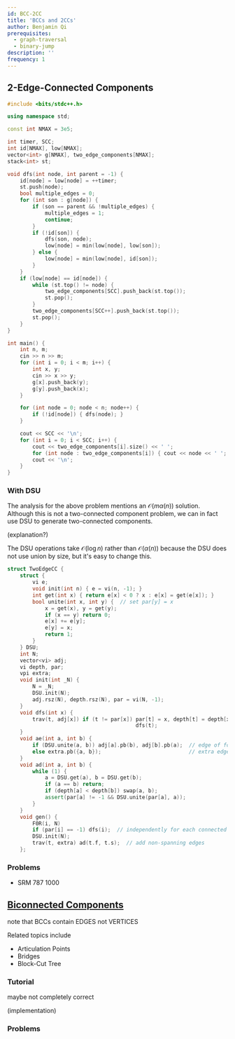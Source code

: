 ```yaml
---
id: BCC-2CC
title: 'BCCs and 2CCs'
author: Benjamin Qi
prerequisites:
  - graph-traversal
  - binary-jump
description: ''
frequency: 1
---
```


<Resources>
	<Resource source="CF" title="DFS Tree + Bridges" url="68138" />
	<Resource source="CP2" title="4.2.8 - Articulation Points & Bridges" />
</Resources>

<!-- 	<Resource
		source="Infoarena"
		title="Infoarena - Biconex"
		url="problema/biconex"
	/>
 -->

## 2-Edge-Connected Components

<Problems problems="sam2" />

<LanguageSection>
<CPPSection>

```cpp
#include <bits/stdc++.h>

using namespace std;

const int NMAX = 3e5;

int timer, SCC;
int id[NMAX], low[NMAX];
vector<int> g[NMAX], two_edge_components[NMAX];
stack<int> st;

void dfs(int node, int parent = -1) {
	id[node] = low[node] = ++timer;
	st.push(node);
	bool multiple_edges = 0;
	for (int son : g[node]) {
		if (son == parent && !multiple_edges) {
			multiple_edges = 1;
			continue;
		}
		if (!id[son]) {
			dfs(son, node);
			low[node] = min(low[node], low[son]);
		} else {
			low[node] = min(low[node], id[son]);
		}
	}
	if (low[node] == id[node]) {
		while (st.top() != node) {
			two_edge_components[SCC].push_back(st.top());
			st.pop();
		}
		two_edge_components[SCC++].push_back(st.top());
		st.pop();
	}
}

int main() {
	int n, m;
	cin >> n >> m;
	for (int i = 0; i < m; i++) {
		int x, y;
		cin >> x >> y;
		g[x].push_back(y);
		g[y].push_back(x);
	}

	for (int node = 0; node < n; node++) {
		if (!id[node]) { dfs(node); }
	}

	cout << SCC << '\n';
	for (int i = 0; i < SCC; i++) {
		cout << two_edge_components[i].size() << ' ';
		for (int node : two_edge_components[i]) { cout << node << ' '; }
		cout << '\n';
	}
}
```

</CPPSection>
</LanguageSection>

### With DSU

<Problems problems="disrupt" />

The analysis for the above problem mentions an $\mathcal{O}(m\alpha(n))$
solution. Although this is not a two-connected component problem, we can in fact
use DSU to generate two-connected components.

(explanation?)

<Spoiler title="Code">

The DSU operations take $\mathcal{O}(\log n)$ rather than
$\mathcal{O}(\alpha(n))$ because the DSU does not use union by size, but it's
easy to change this.

```cpp
struct TwoEdgeCC {
	struct {
		vi e;
		void init(int n) { e = vi(n, -1); }
		int get(int x) { return e[x] < 0 ? x : e[x] = get(e[x]); }
		bool unite(int x, int y) {  // set par[y] = x
			x = get(x), y = get(y);
			if (x == y) return 0;
			e[x] += e[y];
			e[y] = x;
			return 1;
		}
	} DSU;
	int N;
	vector<vi> adj;
	vi depth, par;
	vpi extra;
	void init(int _N) {
		N = _N;
		DSU.init(N);
		adj.rsz(N), depth.rsz(N), par = vi(N, -1);
	}
	void dfs(int x) {
		trav(t, adj[x]) if (t != par[x]) par[t] = x, depth[t] = depth[x] + 1,
		                                 dfs(t);
	}
	void ae(int a, int b) {
		if (DSU.unite(a, b)) adj[a].pb(b), adj[b].pb(a);  // edge of forest
		else extra.pb({a, b});                            // extra edge
	}
	void ad(int a, int b) {
		while (1) {
			a = DSU.get(a), b = DSU.get(b);
			if (a == b) return;
			if (depth[a] < depth[b]) swap(a, b);
			assert(par[a] != -1 && DSU.unite(par[a], a));
		}
	}
	void gen() {
		F0R(i, N)
		if (par[i] == -1) dfs(i);  // independently for each connected component
		DSU.init(N);
		trav(t, extra) ad(t.f, t.s);  // add non-spanning edges
	};
```

</Spoiler>

### Problems

<Problems problems="probs2" />

- SRM 787 1000

## [Biconnected Components](https://en.wikipedia.org/wiki/Biconnected_component)

<Problems problems="bccSam" />

note that BCCs contain EDGES not VERTICES

Related topics include

- Articulation Points
- Bridges
- Block-Cut Tree

### Tutorial

<Resources>
	<Resource
		source="GFG"
		title="Articulation Points (aka Cut Vertices)"
		url="articulation-points-or-cut-vertices-in-a-graph"
	>
		maybe not completely correct
	</Resource>
</Resources>

(implementation)

### Problems

<Problems problems="gen" />
